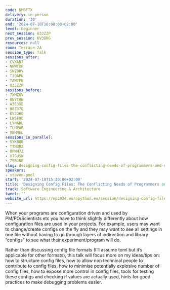 ```yaml
---
code: NMBFTX
delivery: in-person
duration: '30'
end: '2024-07-10T16:00:00+02:00'
level: beginner
next_session: U3JZZP
prev_session: KV3DHG
resources: null
room: Terrace 2A
session_type: Talk
sessions_after:
- CVXAB7
- NNWTXP
- SNZ9HV
- T3QAPN
- TAW7PN
- U3JZZP
sessions_before:
- 7XMZGV
- 8NYTHE
- A3E3XE
- H8Z37Q
- KV3DHG
- LWSF9C
- LYNADL
- TLHPWB
- VBHMEL
sessions_in_parallel:
- SYKBQB
- TTN3RZ
- UPWH7Z
- X7GUSW
- ZSBJNR
slug: designing-config-files-the-conflicting-needs-of-programmers-and-users
speakers:
- steven-pool
start: '2024-07-10T15:30:00+02:00'
title: 'Designing Config Files: The Conflicting Needs of Programmers and Users'
track: Software Engineering & Architecture
tweet: ''
website_url: https://ep2024.europython.eu/session/designing-config-files-the-conflicting-needs-of-programmers-and-users
---
```


When your programs are configuration driven and used by PM/PO/Scientists etc you have to think slightly differently about how configuration files are used in your projects. For example, users may want to change/create configs on the fly and they may want to see all settings in one file without having to go through layers of indirection and library “configs” to see what their experiment/program will do.

Rather than discussing config file formats (I’ll assume toml but it’s applicable for other formats), this talk will focus more on my ideas/tips on: how to structure config files, how to allow non technical people to contribute to config files, how to minimise potentially explosive number of config files, how to expose more control in config files, tools for testing these configs and checking if values are actually used, hints for good practices to make debugging problems easier.
